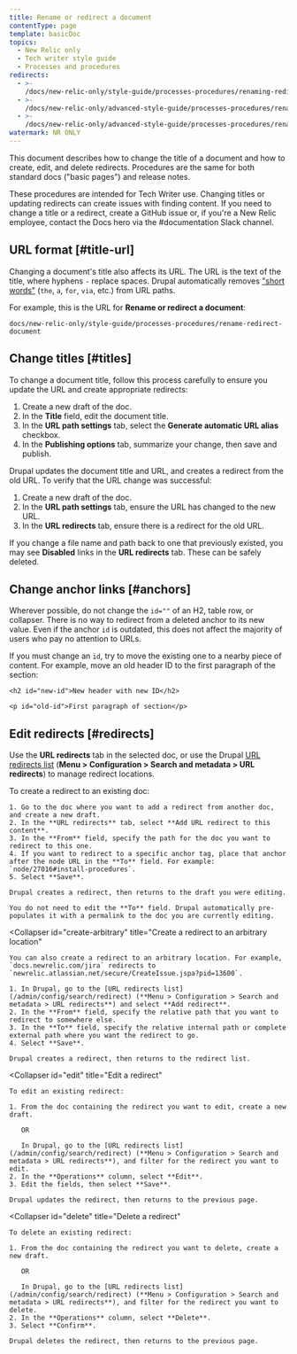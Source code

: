 ```yaml
---
title: Rename or redirect a document
contentType: page
template: basicDoc
topics:
  - New Relic only
  - Tech writer style guide
  - Processes and procedures
redirects:
  - >-
    /docs/new-relic-only/style-guide/processes-procedures/renaming-redirecting-document
  - >-
    /docs/new-relic-only/advanced-style-guide/processes-procedures/renaming-redirecting-document
  - >-
    /docs/new-relic-only/advanced-style-guide/processes-procedures/rename-redirect-document
watermark: NR ONLY
---
```


This document describes how to change the title of a document and how to create, edit, and delete redirects. Procedures are the same for both standard docs ("basic pages") and release notes.

<Callout variant="caution">
  These procedures are intended for Tech Writer use. Changing titles or updating redirects can create issues with finding content. If you need to change a title or a redirect, create a GitHub issue or, if you're a New Relic employee, contact the Docs hero via the #documentation Slack channel.
</Callout>

## URL format [#title-url]

Changing a document's title also affects its URL. The URL is the text of the title, where hyphens `-` replace spaces. Drupal automatically removes ["short words"](/admin/config/search/path/settings) (`the`, `a`, `for`, `via`, etc.) from URL paths.

For example, this is the URL for **Rename or redirect a document**:

```
docs/new-relic-only/style-guide/processes-procedures/rename-redirect-document
```

## Change titles [#titles]

To change a document title, follow this process carefully to ensure you update the URL and create appropriate redirects:

1. Create a new draft of the doc.
2. In the **Title** field, edit the document title.
3. In the **URL path settings** tab, select the **Generate automatic URL alias** checkbox.
4. In the **Publishing options** tab, summarize your change, then save and publish.

Drupal updates the document title and URL, and creates a redirect from the old URL. To verify that the URL change was successful:

1. Create a new draft of the doc.
2. In the **URL path settings** tab, ensure the URL has changed to the new URL.
3. In the **URL redirects** tab, ensure there is a redirect for the old URL.

If you change a file name and path back to one that previously existed, you may see **Disabled** links in the **URL redirects** tab. These can be safely deleted.

## Change anchor links [#anchors]

Wherever possible, do not change the `id=""` of an H2, table row, or collapser. There is no way to redirect from a deleted anchor to its new value. Even if the anchor `id` is outdated, this does not affect the majority of users who pay no attention to URLs.

If you must change an `id`, try to move the existing one to a nearby piece of content. For example, move an old header ID to the first paragraph of the section:

```
<h2 id="new-id">New header with new ID</h2>

<p id="old-id">First paragraph of section</p>
```

## Edit redirects [#redirects]

Use the **URL redirects** tab in the selected doc, or use the Drupal [URL redirects list](/admin/config/search/redirect) (**Menu > Configuration > Search and metadata > URL redirects**) to manage redirect locations.

<CollapserGroup>
  <Collapser
    id="create"
    title="Create a redirect to a doc you're editing"
  >
    To create a redirect to an existing doc:

    1. Go to the doc where you want to add a redirect from another doc, and create a new draft.
    2. In the **URL redirects** tab, select **Add URL redirect to this content**.
    3. In the **From** field, specify the path for the doc you want to redirect to this one.
    4. If you want to redirect to a specific anchor tag, place that anchor after the node URL in the **To** field. For example: `node/27016#install-procedures`.
    5. Select **Save**.

    Drupal creates a redirect, then returns to the draft you were editing.

    You do not need to edit the **To** field. Drupal automatically pre-populates it with a permalink to the doc you are currently editing.
  </Collapser>

  <Collapser
    id="create-arbitrary"
    title="Create a redirect to an arbitrary location"
  >
    You can also create a redirect to an arbitrary location. For example, `docs.newrelic.com/jira` redirects to `newrelic.atlassian.net/secure/CreateIssue.jspa?pid=13600`.

    1. In Drupal, go to the [URL redirects list](/admin/config/search/redirect) (**Menu > Configuration > Search and metadata > URL redirects**) and select **Add redirect**.
    2. In the **From** field, specify the relative path that you want to redirect to somewhere else.
    3. In the **To** field, specify the relative internal path or complete external path where you want the redirect to go.
    4. Select **Save**.

    Drupal creates a redirect, then returns to the redirect list.
  </Collapser>

  <Collapser
    id="edit"
    title="Edit a redirect"
  >
    To edit an existing redirect:

    1. From the doc containing the redirect you want to edit, create a new draft.

       OR

       In Drupal, go to the [URL redirects list](/admin/config/search/redirect) (**Menu > Configuration > Search and metadata > URL redirects**), and filter for the redirect you want to edit.
    2. In the **Operations** column, select **Edit**.
    3. Edit the fields, then select **Save**.

    Drupal updates the redirect, then returns to the previous page.
  </Collapser>

  <Collapser
    id="delete"
    title="Delete a redirect"
  >
    To delete an existing redirect:

    1. From the doc containing the redirect you want to delete, create a new draft.

       OR

       In Drupal, go to the [URL redirects list](/admin/config/search/redirect) (**Menu > Configuration > Search and metadata > URL redirects**), and filter for the redirect you want to delete.
    2. In the **Operations** column, select **Delete**.
    3. Select **Confirm**.

    Drupal deletes the redirect, then returns to the previous page.
  </Collapser>
</CollapserGroup>
